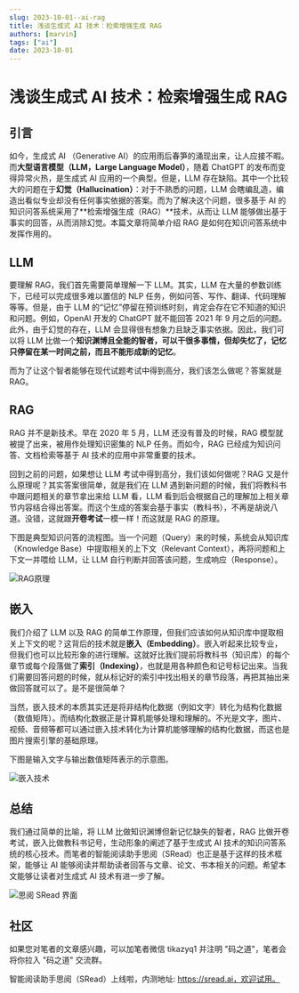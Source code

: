 ```yaml
---
slug: 2023-10-01--ai-rag
title: 浅谈生成式 AI 技术：检索增强生成 RAG
authors: [marvin]
tags: ["ai"]
date: 2023-10-01
---
```



# 浅谈生成式 AI 技术：检索增强生成 RAG

## 引言

如今，生成式 AI （Generative AI）的应用雨后春笋的涌现出来，让人应接不暇。而**大型语言模型（LLM，Large Language Model）**，随着 ChatGPT 的发布而变得异常火热，是生成式 AI 应用的一个典型。但是，LLM 存在缺陷。其中一个比较大的问题在于**幻觉（Hallucination）**：对于不熟悉的问题，LLM 会瞎编乱造，编造出看似专业却没有任何事实依据的答案。而为了解决这个问题，很多基于 AI 的知识问答系统采用了**检索增强生成（RAG）**技术，从而让 LLM 能够做出基于事实的回答，从而消除幻觉。本篇文章将简单介绍 RAG 是如何在知识问答系统中发挥作用的。

## LLM

要理解 RAG，我们首先需要简单理解一下 LLM。其实，LLM 在大量的参数训练下，已经可以完成很多难以置信的 NLP 任务，例如问答、写作、翻译、代码理解等等。但是，由于 LLM 的“记忆”停留在预训练时刻，肯定会存在它不知道的知识和问题。例如，OpenAI 开发的 ChatGPT 就不能回答 2021 年 9 月之后的问题。此外，由于幻觉的存在，LLM 会显得很有想象力且缺乏事实依据。因此，我们可以将 LLM 比做一个**知识渊博且全能的智者，可以干很多事情，但却失忆了，记忆只停留在某一时间之前，而且不能形成新的记忆**。

而为了让这个智者能够在现代试题考试中得到高分，我们该怎么做呢？答案就是 RAG。

## RAG

RAG 并不是新技术。早在 2020 年 5 月，LLM 还没有普及的时候，RAG 模型就被提了出来，被用作处理知识密集的 NLP 任务。而如今，RAG 已经成为知识问答、文档检索等基于 AI 技术的应用中非常重要的技术。

回到之前的问题，如果想让 LLM 考试中得到高分，我们该如何做呢？RAG 又是什么原理呢？其实答案很简单，就是我们在 LLM 遇到新问题的时候，我们将教科书中跟问题相关的章节拿出来给 LLM 看，LLM 看到后会根据自己的理解加上相关章节内容结合得出答案。而这个生成的答案会基于事实（教科书），不再是胡说八道。没错，这就跟**开卷考试**一模一样！而这就是 RAG 的原理。

下图是典型知识问答的流程图。当一个问题（Query）来的时候，系统会从知识库（Knowledge Base）中提取相关的上下文（Relevant Context），再将问题和上下文一并喂给 LLM，让 LLM 自行判断并回答该问题，生成响应（Response）。

![RAG原理](https://codao.crawlab.cn/images/2023-10-01-092937.png)

## 嵌入

我们介绍了 LLM 以及 RAG 的简单工作原理，但我们应该如何从知识库中提取相关上下文的呢？这背后的技术就是**嵌入（Embedding）**。嵌入听起来比较专业，但我们也可以比较形象的进行理解。这就好比我们提前将教科书（知识库）的每个章节或每个段落做了**索引（Indexing）**，也就是用各种颜色和记号标记出来。当我们需要回答问题的时候，就从标记好的索引中找出相关的章节段落，再把其抽出来做回答就可以了。是不是很简单？

当然，嵌入技术的本质其实还是将非结构化数据（例如文字）转化为结构化数据（数值矩阵）。而结构化数据正是计算机能够处理和理解的。不光是文字，图片、视频、音频等都可以通过嵌入技术转化为计算机能够理解的结构化数据，而这也是图片搜索引擎的基础原理。

下图是输入文字与输出数值矩阵表示的示意图。

![嵌入技术](https://codao.crawlab.cn/images/2023-10-01-093450.gif)

## 总结

我们通过简单的比喻，将 LLM 比做知识渊博但新记忆缺失的智者，RAG 比做开卷考试，嵌入比做教科书记号，生动形象的阐述了基于生成式 AI 技术的知识问答系统的核心技术。而笔者的智能阅读助手思阅（SRead）也正是基于这样的技术框架，能够让 AI 能够阅读并帮助读者回答与文章、论文、书本相关的问题。希望本文能够让读者对生成式 AI 技术有进一步了解。

![思阅 SRead 界面](https://codao.crawlab.cn/images/2023-10-01-094738.png)

## 社区

如果您对笔者的文章感兴趣，可以加笔者微信 tikazyq1 并注明 "码之道"，笔者会将你拉入 "码之道" 交流群。

智能阅读助手思阅（SRead）上线啦，内测地址: https://sread.ai，欢迎试用。
